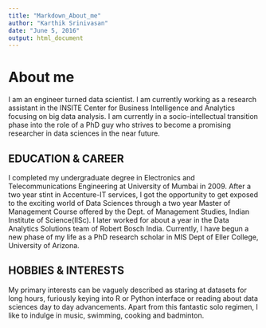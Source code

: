 ```yaml
---
title: "Markdown_About_me"
author: "Karthik Srinivasan"
date: "June 5, 2016"
output: html_document
---
```



# About me

I am an engineer turned data scientist. I am currently working as a research assistant in the INSITE Center for Business Intelligence and Analytics focusing on big data analysis. 
I am currently in a socio-intellectual transition phase into the role of a PhD guy who strives to become a promising researcher in data sciences in the near future.

## EDUCATION & CAREER

I completed my undergraduate degree in Electronics and Telecommunications Engineering at University of Mumbai in 2009. After a two year stint in Accenture-IT services, I got the opportunity to get exposed to the exciting world of Data Sciences through a two year Master of Management Course offered by the Dept. of Management Studies, Indian Institute of Science(IISc). I later worked for about a year in the Data Analytics Solutions team of Robert Bosch India. Currently, I have begun a new phase of my life as a PhD research scholar in MIS Dept of Eller College, University of Arizona.
 
## HOBBIES & INTERESTS

My primary interests can be vaguely described as staring at datasets for long hours, furiously keying into R or Python interface or reading about data sciences day to day advancements. Apart from this fantastic solo regimen, I like to indulge in music, swimming, cooking and badminton.
